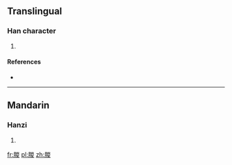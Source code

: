 ==Translingual==

===Han character===
{{Han char|rn=74|rad=月|as=09|sn=13|four=7224<sub>7</sub>|canj=月山金水 (BUCE)}}

# {{defn|Han|sort=月09}}

====References====
* {{Han ref|kx=0506.210|dkj=14387|dj=0887.100|hdz=32098.080|uh=6721|ud=26401|bh=DF7A|bd=57210}}

----

==Mandarin==

===Hanzi===
{{cmn-hanzi|pin=[[zōng]] ([[zong1]])|wg=tsung<sup>1</sup>}}

# {{defn|Mandarin|sort=月09}}

[[fr:朡]]
[[pl:朡]]
[[zh:朡]]